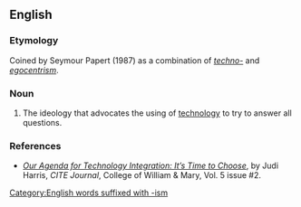 ==English==

===Etymology===
Coined by Seymour Papert (1987) as a combination of ''[[techno-]]'' and ''[[egocentrism]]''.

===Noun===
{{en-noun|-}}

# The ideology that advocates the using of [[technology]] to try to answer all questions.

===References===
* ''[http://www.citejournal.org/vol5/iss2/editorial/article1.cfm Our Agenda for Technology Integration: It’s Time to Choose]'', by Judi Harris, ''CITE Journal'', College of William & Mary, Vol. 5 issue #2.

[[Category:English words suffixed with -ism]]